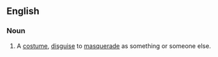 ==English==

===Noun===
{{en-noun|sg=[[fancy]] [[dress]]|fancy dresses}}

# A [[costume]], [[disguise]] to [[masquerade]] as something or someone else.